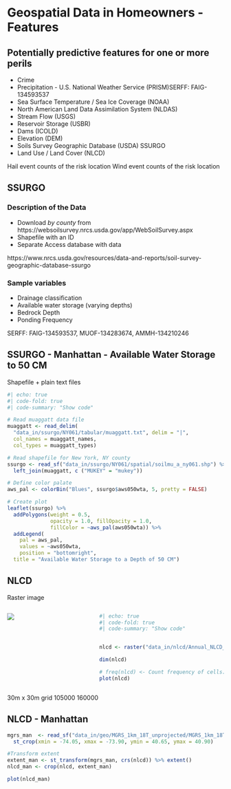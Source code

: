 # Geospatial Data in Homeowners - Features

## Potentially predictive features for one or more perils

- Crime
- Precipitation - U.S. National Weather Service (PRISM)SERFF: FAIG-134593537
- Sea Surface Temperature / Sea Ice Coverage (NOAA)
- North American Land Data Assimilation System (NLDAS)
- Stream Flow (USGS)
- Reservoir Storage (USBR)
- Dams (ICOLD)
- Elevation (DEM)
- Soils Survey Geographic Database (USDA) SSURGO
- Land Use / Land Cover (NLCD)

::: {.notes}

Hail event counts of the risk location
Wind event counts of the risk location 

:::

## SSURGO

### Description of the Data

- Download *by county* from https://websoilsurvey.nrcs.usda.gov/app/WebSoilSurvey.aspx
- Shapefile with an ID
- Separate Access database with data

https://www.nrcs.usda.gov/resources/data-and-reports/soil-survey-geographic-database-ssurgo

### Sample variables 
- Drainage classification 
- Available water storage (varying depths)
- Bedrock Depth
- Ponding Frequency

::: {.notes }

SERFF: FAIG-134593537, MUOF-134283674, AMMH-134210246

:::

## SSURGO - Manhattan - Available Water Storage to 50 CM

Shapefile + plain text files

```r
#| echo: true
#| code-fold: true
#| code-summary: "Show code"

# Read muaggatt data file
muaggatt <- read_delim(
  "data_in/ssurgo/NY061/tabular/muaggatt.txt", delim = "|",
  col_names = muaggatt_names,
  col_types = muaggatt_types)

# Read shapefile for New York, NY county
ssurgo <- read_sf("data_in/ssurgo/NY061/spatial/soilmu_a_ny061.shp") %>%
  left_join(muaggatt, c ("MUKEY" = "mukey"))

# Define color palate
aws_pal <- colorBin("Blues", ssurgo$aws050wta, 5, pretty = FALSE)

# Create plot
leaflet(ssurgo) %>%
  addPolygons(weight = 0.5,
              opacity = 1.0, fillOpacity = 1.0,
              fillColor = ~aws_pal(aws050wta)) %>%
  addLegend(
    pal = aws_pal,
    values = ~aws050wta,
    position = "bottomright",
  title = "Available Water Storage to a Depth of 50 CM")

```



## NLCD 

Raster image

::: columns
::: {.column width="40%"}
![](images/nlcd_legend.jpg)
:::

::: {.column width="60%"}
```r
#| echo: true
#| code-fold: true
#| code-summary: "Show code"


nlcd <- raster("data_in/nlcd/Annual_NLCD_LndCov_2023_CU_C1V0.tif")

dim(nlcd)

# freq(nlcd) <- Count frequency of cells. Takes a long time to render
plot(nlcd)

```
:::
:::

::: {.notes }
30m x 30m grid
105000 160000

:::

## NLCD - Manhattan

```r

mgrs_man  <- read_sf("data_in/geo/MGRS_1km_18T_unprojected/MGRS_1km_18T_unprojected.shp") %>%
  st_crop(xmin = -74.05, xmax = -73.90, ymin = 40.65, ymax = 40.90)

#Transform extent
extent_man <- st_transform(mgrs_man, crs(nlcd)) %>% extent()
nlcd_man <- crop(nlcd, extent_man)

plot(nlcd_man)
```

